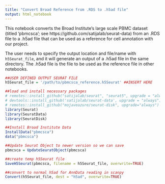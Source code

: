 ```yaml
---
title: "Convert Broad Reference from .RDS to .h5ad file"
output: html_notebook
---
```


This notebook converts the Broad Institute's large scale PBMC dataset (titled 'pbmcsca'; see https://github.com/satijalab/seurat-data) from an .RDS file to a .h5ad file that can be used as a reference for cell annotation with our project.

The user needs to specify the output location and file/name with `h5Seurat_file`, and it will generate an output of a .h5ad file in the same directory. The .h5ad file is the file to be used as the reference file in other notebooks.

```r
##USER DEFINED OUTPUT SEURAT FILE
h5Seurat_file = '/path/to/pbmcsca_reference.h5Seurat' ##INSERT HERE
```

```r
##load and install necessary packages
# remotes::install_github("satijalab/seurat", "seurat5", upgrade = "always")
# devtools::install_github('satijalab/seurat-data', upgrade = "always")
# remotes::install_github("mojaveazure/seurat-disk", upgrade="always")
library(Seurat)
library(SeuratData)
library(SeuratDisk)
```

```r

##Install Broad Institute Data
InstallData("pbmcsca")
data("pbmcsca")

##Update Seurat Object to newer version so we can save
pbmcsca = UpdateSeuratObject(pbmcsca)

##create temp h5Seurat file
SaveH5Seurat(pbmcsca, filename = h5Seurat_file, overwrite=TRUE)

##convert to normal h5ad for AnnData reading in scanpy
Convert(h5Seurat_file, dest = "h5ad", overwrite=TRUE)
```
